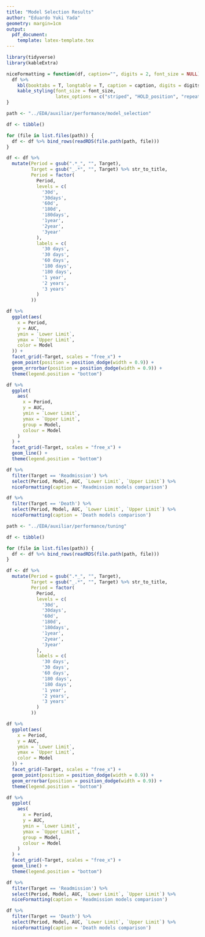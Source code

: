 ```yaml
---
title: "Model Selection Results"
author: "Eduardo Yuki Yada"
geometry: margin=1cm
output: 
  pdf_document:
    template: latex-template.tex
---
```


```r
library(tidyverse)
library(kableExtra)
```

```r
niceFormatting = function(df, caption="", digits = 2, font_size = NULL){
  df %>%
    kbl(booktabs = T, longtable = T, caption = caption, digits = digits, format = "latex") %>%
    kable_styling(font_size = font_size,
                  latex_options = c("striped", "HOLD_position", "repeat_header"))
}
```


```r
path <- "../EDA/auxiliar/performance/model_selection"

df <- tibble()

for (file in list.files(path)) {
  df <- df %>% bind_rows(readRDS(file.path(path, file)))
}

df <- df %>%
  mutate(Period = gsub(".*_", "", Target),
         Target = gsub("_.*", "", Target) %>% str_to_title,
         Period = factor(
           Period,
           levels = c(
             '30d',
             '30days',
             '60d',
             '180d',
             '180days',
             '1year',
             '2year',
             '3year'
           ),
           labels = c(
             '30 days',
             '30 days',
             '60 days',
             '180 days',
             '180 days',
             '1 year',
             '2 years',
             '3 years'
           )
         ))

df %>%
  ggplot(aes(
    x = Period,
    y = AUC,
    ymin = `Lower Limit`,
    ymax = `Upper Limit`,
    color = Model
  )) +
  facet_grid(~Target, scales = "free_x") + 
  geom_point(position = position_dodge(width = 0.9)) +
  geom_errorbar(position = position_dodge(width = 0.9)) +
  theme(legend.position = "bottom")

df %>%
  ggplot(
    aes(
      x = Period,
      y = AUC,
      ymin = `Lower Limit`,
      ymax = `Upper Limit`,
      group = Model,
      colour = Model
    )
  ) +
  facet_grid(~Target, scales = "free_x") + 
  geom_line() + 
  theme(legend.position = "bottom")

df %>%
  filter(Target == 'Readmission') %>%
  select(Period, Model, AUC, `Lower Limit`, `Upper Limit`) %>%
  niceFormatting(caption = 'Readmission models comparison')

df %>%
  filter(Target == 'Death') %>%
  select(Period, Model, AUC, `Lower Limit`, `Upper Limit`) %>%
  niceFormatting(caption = 'Death models comparison')
```

```r
path <- "../EDA/auxiliar/performance/tuning"

df <- tibble()

for (file in list.files(path)) {
  df <- df %>% bind_rows(readRDS(file.path(path, file)))
}

df <- df %>%
  mutate(Period = gsub(".*_", "", Target),
         Target = gsub("_.*", "", Target) %>% str_to_title,
         Period = factor(
           Period,
           levels = c(
             '30d',
             '30days',
             '60d',
             '180d',
             '180days',
             '1year',
             '2year',
             '3year'
           ),
           labels = c(
             '30 days',
             '30 days',
             '60 days',
             '180 days',
             '180 days',
             '1 year',
             '2 years',
             '3 years'
           )
         ))

df %>%
  ggplot(aes(
    x = Period,
    y = AUC,
    ymin = `Lower Limit`,
    ymax = `Upper Limit`,
    color = Model
  )) +
  facet_grid(~Target, scales = "free_x") + 
  geom_point(position = position_dodge(width = 0.9)) +
  geom_errorbar(position = position_dodge(width = 0.9)) +
  theme(legend.position = "bottom")

df %>%
  ggplot(
    aes(
      x = Period,
      y = AUC,
      ymin = `Lower Limit`,
      ymax = `Upper Limit`,
      group = Model,
      colour = Model
    )
  ) +
  facet_grid(~Target, scales = "free_x") + 
  geom_line() + 
  theme(legend.position = "bottom")

df %>%
  filter(Target == 'Readmission') %>%
  select(Period, Model, AUC, `Lower Limit`, `Upper Limit`) %>%
  niceFormatting(caption = 'Readmission models comparison')

df %>%
  filter(Target == 'Death') %>%
  select(Period, Model, AUC, `Lower Limit`, `Upper Limit`) %>%
  niceFormatting(caption = 'Death models comparison')
```
